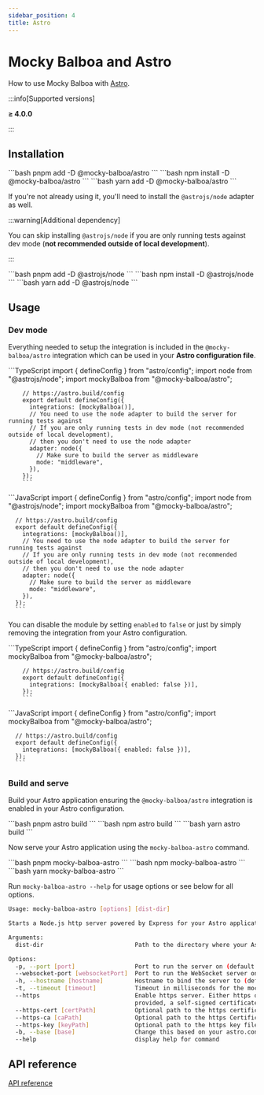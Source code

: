 ```yaml
---
sidebar_position: 4
title: Astro
---
```


# Mocky Balboa and Astro

How to use Mocky Balboa with [Astro](https://astro.build/).

:::info[Supported versions]

__≥ 4.0.0__

:::

## Installation

<Tabs groupId="package-manager">
  <TabItem value="pnpm" label="pnpm" default>
      ```bash
      pnpm add -D @mocky-balboa/astro
      ```
    </TabItem>
  <TabItem value="npm" label="npm">
    ```bash
    npm install -D @mocky-balboa/astro
    ```
  </TabItem>
  <TabItem value="yarn" label="yarn">
    ```bash
    yarn add -D @mocky-balboa/astro
    ```
  </TabItem>
</Tabs>

If you're not already using it, you'll need to install the `@astrojs/node` adapter as well.

:::warning[Additional dependency]

You can skip installing `@astrojs/node` if you are only running tests against dev mode (__not recommended outside of local development__).

:::

<Tabs groupId="package-manager">
  <TabItem value="pnpm" label="pnpm" default>
      ```bash
      pnpm add -D @astrojs/node
      ```
    </TabItem>
  <TabItem value="npm" label="npm">
    ```bash
    npm install -D @astrojs/node
    ```
  </TabItem>
  <TabItem value="yarn" label="yarn">
    ```bash
    yarn add -D @astrojs/node
    ```
  </TabItem>
</Tabs>

## Usage

### Dev mode

Everything needed to setup the integration is included in the `@mocky-balboa/astro` integration which can be used in your __Astro configuration file__.

<Tabs groupId="javascript-language">
  <TabItem value="typescript" label="TypeScript" default>
        ```TypeScript
        import { defineConfig } from "astro/config";
        import node from "@astrojs/node";
        import mockyBalboa from "@mocky-balboa/astro";

        // https://astro.build/config
        export default defineConfig({
          integrations: [mockyBalboa()],
          // You need to use the node adapter to build the server for running tests against
          // If you are only running tests in dev mode (not recommended outside of local development),
          // then you don't need to use the node adapter
          adapter: node({
            // Make sure to build the server as middleware
            mode: "middleware",
          }),
        });
        ```
  </TabItem>
  <TabItem value="javascript" label="JavaScript">
      ```JavaScript
      import { defineConfig } from "astro/config";
      import node from "@astrojs/node";
      import mockyBalboa from "@mocky-balboa/astro";

      // https://astro.build/config
      export default defineConfig({
        integrations: [mockyBalboa()],
        // You need to use the node adapter to build the server for running tests against
        // If you are only running tests in dev mode (not recommended outside of local development),
        // then you don't need to use the node adapter
        adapter: node({
          // Make sure to build the server as middleware
          mode: "middleware",
        }),
      });
      ```
  </TabItem>
</Tabs>

You can disable the module by setting `enabled` to `false` or just by simply removing the integration from your Astro configuration.

<Tabs groupId="javascript-language">
  <TabItem value="typescript" label="TypeScript" default>
        ```TypeScript
        import { defineConfig } from "astro/config";
        import mockyBalboa from "@mocky-balboa/astro";

        // https://astro.build/config
        export default defineConfig({
          integrations: [mockyBalboa({ enabled: false })],
        });
        ```
  </TabItem>
  <TabItem value="javascript" label="JavaScript">
      ```JavaScript
      import { defineConfig } from "astro/config";
      import mockyBalboa from "@mocky-balboa/astro";

      // https://astro.build/config
      export default defineConfig({
        integrations: [mockyBalboa({ enabled: false })],
      });
      ```
  </TabItem>
</Tabs>

### Build and serve

Build your Astro application ensuring the `@mocky-balboa/astro` integration is enabled in your Astro configuration.

<Tabs groupId="package-manager">
  <TabItem value="pnpm" label="pnpm" default>
      ```bash
      pnpm astro build
      ```
    </TabItem>
  <TabItem value="npm" label="npm">
    ```bash
    npm astro build
    ```
  </TabItem>
  <TabItem value="yarn" label="yarn">
    ```bash
    yarn astro build
    ```
  </TabItem>
</Tabs>

Now serve your Astro application using the `mocky-balboa-astro` command.

<Tabs groupId="package-manager">
  <TabItem value="pnpm" label="pnpm" default>
      ```bash
      pnpm mocky-balboa-astro
      ```
    </TabItem>
  <TabItem value="npm" label="npm">
    ```bash
    npm mocky-balboa-astro
    ```
  </TabItem>
  <TabItem value="yarn" label="yarn">
    ```bash
    yarn mocky-balboa-astro
    ```
  </TabItem>
</Tabs>

Run `mocky-balboa-astro --help` for usage options or see below for all options.

```bash
Usage: mocky-balboa-astro [options] [dist-dir]

Starts a Node.js http server powered by Express for your Astro application as well as the necessary mocky-balboa servers

Arguments:
  dist-dir                          Path to the directory where your Astro application is built (default: "dist")

Options:
  -p, --port [port]                 Port to run the server on (default: "3000")
  --websocket-port [websocketPort]  Port to run the WebSocket server on (default: "58152")
  -h, --hostname [hostname]         Hostname to bind the server to (default: "0.0.0.0")
  -t, --timeout [timeout]           Timeout in milliseconds for the mock server to receive a response from the client (default: "5000")
  --https                           Enable https server. Either https or http server is run, not both. When no --https-cert and --https-key are
                                    provided, a self-signed certificate will be automatically generated.
  --https-cert [certPath]           Optional path to the https certificate file
  --https-ca [caPath]               Optional path to the https Certificate Authority file
  --https-key [keyPath]             Optional path to the https key file
  -b, --base [base]                 Change this based on your astro.config.mjs, `base` option. They should match. (default: "/")
  --help                            display help for command
```

## API reference

[API reference](https://api-reference.mockybalboa.com/modules/_mocky-balboa_astro)
